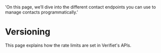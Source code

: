   'On this page, we’ll dive into the different contact endpoints you can use to manage contacts programmatically.'

# Versioning

This page explains how the rate limits are set in Verifiet's APIs.
